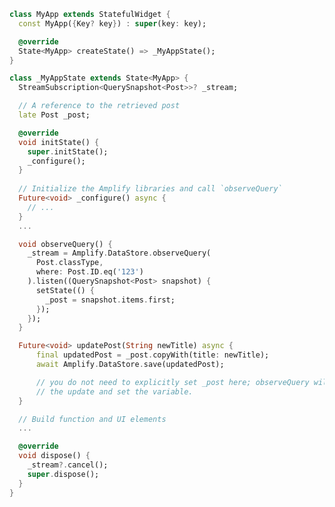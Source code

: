 ```dart
class MyApp extends StatefulWidget {
  const MyApp({Key? key}) : super(key: key);

  @override
  State<MyApp> createState() => _MyAppState();
}

class _MyAppState extends State<MyApp> {
  StreamSubscription<QuerySnapshot<Post>>? _stream;

  // A reference to the retrieved post
  late Post _post;

  @override
  void initState() {
    super.initState();
    _configure();
  }
  
  // Initialize the Amplify libraries and call `observeQuery`
  Future<void> _configure() async {
    // ...
  }
  ...

  void observeQuery() {
    _stream = Amplify.DataStore.observeQuery(
      Post.classType,
      where: Post.ID.eq('123')
    ).listen((QuerySnapshot<Post> snapshot) {
      setState(() {
        _post = snapshot.items.first;
      });
    });
  }

  Future<void> updatePost(String newTitle) async {
      final updatedPost = _post.copyWith(title: newTitle);
      await Amplify.DataStore.save(updatedPost);

      // you do not need to explicitly set _post here; observeQuery will see
      // the update and set the variable.
  }

  // Build function and UI elements
  ...

  @override
  void dispose() {
    _stream?.cancel();
    super.dispose();
  }
}

```
